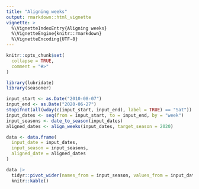 ```yaml
---
title: "Aligning weeks"
output: rmarkdown::html_vignette
vignette: >
  %\VignetteIndexEntry{Aligning weeks}
  %\VignetteEngine{knitr::rmarkdown}
  %\VignetteEncoding{UTF-8}
---
```


```r
knitr::opts_chunk$set(
  collapse = TRUE,
  comment = "#>"
)
```

```r
library(lubridate)
library(seasoner)
```

```r
input_start <- as.Date("2010-08-07")
input_end <- as.Date("2020-06-27")
stopifnot(all(wday(c(input_start, input_end), label = TRUE) == "Sat"))
input_dates <- seq(from = input_start, to = input_end, by = "week")
input_seasons <- date_to_season(input_dates)
aligned_dates <- align_weeks(input_dates, target_season = 2020)

data <- data.frame(
  input_date = input_dates,
  input_season = input_seasons,
  aligned_date = aligned_dates
)

data |>
  tidyr::pivot_wider(names_from = input_season, values_from = input_date) |>
  knitr::kable()
```

